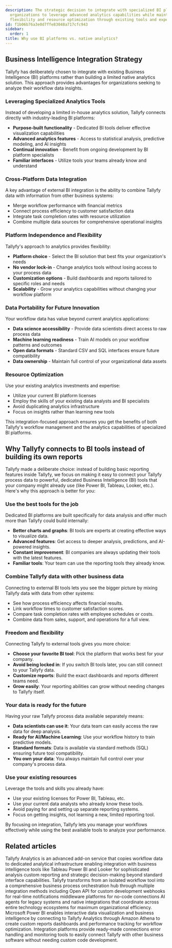 ```yaml
---
description: The strategic decision to integrate with specialized BI platforms enables
  organizations to leverage advanced analytics capabilities while maintaining data
  flexibility and resource optimization through existing tools and expertise.
id: f1b06b76a3e0d7ffe83048a717cfc943
sidebar:
  order: 1
title: Why use BI platforms vs. native analytics?
---
```


## Business Intelligence Integration Strategy

Tallyfy has deliberately chosen to integrate with existing Business Intelligence (BI) platforms rather than building a limited native analytics solution. This approach provides advantages for organizations seeking to analyze their workflow data insights.

### Leveraging Specialized Analytics Tools

Instead of developing a limited in-house analytics solution, Tallyfy connects directly with industry-leading BI platforms:

- **Purpose-built functionality** - Dedicated BI tools deliver effective visualization capabilities
- **Advanced analytics features** - Access to statistical analysis, predictive modeling, and AI insights
- **Continual innovation** - Benefit from ongoing development by BI platform specialists
- **Familiar interfaces** - Utilize tools your teams already know and understand

### Cross-Platform Data Integration

A key advantage of external BI integration is the ability to combine Tallyfy data with information from other business systems:

- Merge workflow performance with financial metrics
- Connect process efficiency to customer satisfaction data
- Integrate task completion rates with resource utilization
- Combine multiple data sources for comprehensive operational insights

### Platform Independence and Flexibility

Tallyfy's approach to analytics provides flexibility:

- **Platform choice** - Select the BI solution that best fits your organization's needs
- **No vendor lock-in** - Change analytics tools without losing access to your process data
- **Customization options** - Build dashboards and reports tailored to specific roles and needs
- **Scalability** - Grow your analytics capabilities without changing your workflow platform

### Data Portability for Future Innovation

Your workflow data has value beyond current analytics applications:

- **Data science accessibility** - Provide data scientists direct access to raw process data
- **Machine learning readiness** - Train AI models on your workflow patterns and outcomes
- **Open data formats** - Standard CSV and SQL interfaces ensure future compatibility
- **Data ownership** - Maintain full control of your organizational data assets

### Resource Optimization

Use your existing analytics investments and expertise:

- Utilize your current BI platform licenses
- Employ the skills of your existing data analysts and BI specialists
- Avoid duplicating analytics infrastructure
- Focus on insights rather than learning new tools

This integration-focused approach ensures you get the benefits of both Tallyfy's workflow management and the analytics capabilities of specialized BI platforms.

## Why Tallyfy connects to BI tools instead of building its own reports

Tallyfy made a deliberate choice: instead of building basic reporting features inside Tallyfy, we focus on making it easy to connect your Tallyfy process data to powerful, dedicated Business Intelligence (BI) tools that your company might already use (like Power BI, Tableau, Looker, etc.). Here's why this approach is better for you:

### Use the best tools for the job

Dedicated BI platforms are built specifically for data analysis and offer much more than Tallyfy could build internally:

- **Better charts and graphs**: BI tools are experts at creating effective ways to visualize data.
- **Advanced features**: Get access to deeper analysis, predictions, and AI-powered insights.
- **Constant improvement**: BI companies are always updating their tools with the latest features.
- **Familiar tools**: Your team can use the reporting tools they already know.

### Combine Tallyfy data with other business data

Connecting to external BI tools lets you see the bigger picture by mixing Tallyfy data with data from other systems:

- See how process efficiency affects financial results.
- Link workflow times to customer satisfaction scores.
- Compare task completion rates with employee schedules or costs.
- Combine data from sales, support, and operations for a full view.

### Freedom and flexibility

Connecting Tallyfy to external tools gives you more choice:

- **Choose your favorite BI tool**: Pick the platform that works best for your company.
- **Avoid being locked in**: If you switch BI tools later, you can still connect to your Tallyfy data.
- **Customize reports**: Build the exact dashboards and reports different teams need.
- **Grow easily**: Your reporting abilities can grow without needing changes to Tallyfy itself.

### Your data is ready for the future

Having your raw Tallyfy process data available separately means:

- **Data scientists can use it**: Your data team can easily access the raw data for deep analysis.
- **Ready for AI/Machine Learning**: Use your workflow history to train predictive models.
- **Standard formats**: Data is available via standard methods (SQL) ensuring future tool compatibility.
- **You own your data**: You always maintain full control over your company's process data.

### Use your existing resources

Leverage the tools and skills you already have:

- Use your existing licenses for Power BI, Tableau, etc.
- Use your current data analysts who already know these tools.
- Avoid paying for and setting up separate reporting systems.
- Focus on getting insights, not learning a new, limited reporting tool.

By focusing on integration, Tallyfy lets you manage your workflows effectively while using the best available tools to analyze your performance.


## Related articles
<CardGrid>
<LinkTitleCard header="<b>Integrations > Tallyfy Analytics</b>" href="/products/pro/integrations/analytics/" > Tallyfy Analytics is an advanced add-on service that copies workflow data to dedicated analytical infrastructure enabling integration with business intelligence tools like Tableau Power BI and Looker for sophisticated analysis custom reporting and strategic decision-making beyond standard interface capabilities. </LinkTitleCard>
<LinkTitleCard header="<b>Pro > Integrations</b>" href="/products/pro/integrations/" > Tallyfy transforms from an isolated workflow tool into a comprehensive business process orchestration hub through multiple integration methods including Open API for custom development webhooks for real-time notifications middleware platforms for no-code connections AI agents for legacy systems and native integrations that coordinate across entire technology ecosystems for maximum organizational efficiency. </LinkTitleCard>
<LinkTitleCard header="<b>Analytics > Power BI</b>" href="/products/pro/integrations/analytics/powerbi/" > Microsoft Power BI enables interactive data visualization and business intelligence by connecting to Tallyfy Analytics through Amazon Athena to create custom reports dashboards and performance tracking for workflow optimization. </LinkTitleCard>
<LinkTitleCard header="<b>Middleware > Why use an integration platform (middleware) with Tallyfy</b>" href="/products/pro/integrations/middleware/why-should-i-use-an-integration-platform-with-tallyfy/" > Integration platforms provide ready-made connections error handling and monitoring tools to easily connect Tallyfy with other business software without needing custom code development. </LinkTitleCard>
</CardGrid>